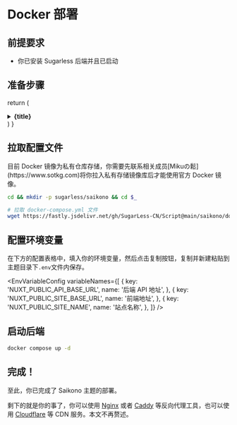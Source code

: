
# Docker 部署

## 前提要求

- 你已安装 Sugarless 后端并且已启动

## 准备步骤

  return (
    <details
      className="last-of-type:mb-0 rounded-lg bg-neutral-50 dark:bg-neutral-800 p-2 mt-4"
    >
      <summary>
        <strong className="text-lg">{title}</strong>
      </summary>
      <div className="nx-p-2">{children}</div>
    </details>
  )
}

<Steps>

## 拉取配置文件

<Callout type="warning" emoji="⚠️">
目前 Docker 镜像为私有仓库存储，你需要先联系相关成员[Mikuの鬆](https://www.sotkg.com)将你拉入私有存储镜像库后才能使用官方 Docker 镜像。
</Callout>

```bash
cd && mkdir -p sugarless/saikono && cd $_

# 拉取 docker-compose.yml 文件
wget https://fastly.jsdelivr.net/gh/SugarLess-CN/Script@main/saikono/docker-compose.yml
```

## 配置环境变量

在下方的配置表格中，填入你的环境变量，然后点击复制按钮，复制并新建粘贴到主题目录下`.env`文件内保存。


<EnvVariableConfig
  variableNames={[
    {
      key: 'NUXT_PUBLIC_API_BASE_URL',
      name: '后端 API 地址',
    },
    {
      key: 'NUXT_PUBLIC_SITE_BASE_URL',
      name: '前端地址',
    },
    {
      key: 'NUXT_PUBLIC_SITE_NAME',
      name: '站点名称',
    },
  ]}
/>

</Steps>

## 启动后端

```bash
docker compose up -d
```

## 完成！

至此，你已完成了 Saikono 主题的部署。

剩下的就是你的事了，你可以使用 [Nginx](https://nginx.org/en/download.html) 或者 [Caddy](https://caddyserver.com/download) 等反向代理工具，也可以使用 [Cloudflare](https://www.cloudflare.com/) 等 CDN 服务。本文不再赘述。

<style global jsx>{`
  .nextra-cards img {
    border-radius: 50%;
  }
  .nextra-content pre {
    max-height: 50vh;
  }
`}</style>